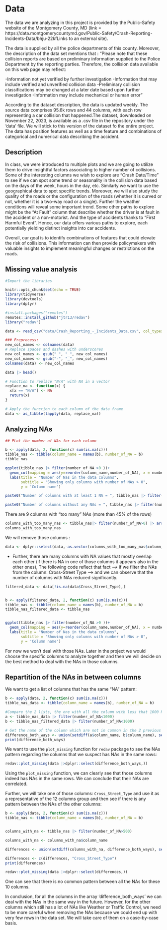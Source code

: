 # Data

The data we are analyzing in this project is provided by the Public-Safety website of the Montgomery County, MD (link = https://data.montgomerycountymd.gov/Public-Safety/Crash-Reporting-Incidents-Data/bhju-22kfLinks to an external site). 

The data is supplied by all the police departments of this county. Moreover, the description of the data set mentions that :
"Please note that these collision reports are based on preliminary information supplied to the Police Department by the reporting parties. Therefore, the collision data available on this web page may reflect:

-Information not yet verified by further investigation
-Information that may include verified and unverified collision data
-Preliminary collision classifications may be changed at a later date based upon further investigation
-Information may include mechanical or human error"

According to the dataset description, the data is updated weekly. The source data comprises 95.6k rows and 44 columns, with each row representing a car collision that happened.The dataset, downloaded on November 22, 2023, is available as a .csv file in the repository under the 'data' file. We will stick to this version of the dataset fo the entire project. 
The data has position features as well as a time feature and combinations of categorical and numerical data describing the accident.

  
## Description

In class, we were introduced to multiple plots and we are going to utilize them to drive insightful factors associating to higher number of collisions.
Some of the interesting columns we wish to explore are "Crash Date/Time" to see if we can spot some trend or seasonality in the collision data based on the days of the week, hours in the day, etc. Similarly we want to use the geographical data to spot specific trends. 
Moreover, we will also study the quality of the roads or the configuration of the roads (whether it is curved or not, whether it is a two-way road or a single). Further the weather conditions will reveal some important trend.
Some other paths to explore might be the "At Fault" column that describe whether the driver is at fault in the accident or a non-motorist. And the type of accidents thanks to "First Harmful Event". 
Hence, our data offers various paths to explore, each potentially yielding distinct insights into car accidents.

Overall, our goal is to identify combinations of features that could elevate the risk of collisions. This information can then provide policymakers with valuable insights to implement meaningful changes or restrictions on the roads.


## Missing value analysis


```r
#Import the libraries

knitr::opts_chunk$set(echo = TRUE)
library(tidyverse)
library(devtools)
library(dplyr)

#install.packages("remotes")
remotes::install_github("jtr13/redav")
library("redav")

```



```r
data <- read_csv("data/Crash_Reporting_-_Incidents_Data.csv", col_types = cols('Local Case Number' = col_character())) # the 2nd column contains string and not number that's why we specify it.

### Preprocess:
new_col_names <- colnames(data)
# Replace spaces and dashes with underscores
new_col_names <- gsub(" ", "_", new_col_names)
new_col_names <- gsub("-", "_", new_col_names)
colnames(data) <- new_col_names

data |> head()
```

```r
# Function to replace "N/A" with NA in a vector
replace_na <- function(x) {
  x[x == "N/A"] <- NA
  return(x)
}

# Apply the function to each column of the data frame
data <- as_tibble(lapply(data, replace_na))
```


## Analyzing NAs


```r
## PLot the number of NAs for each column

b <- apply(data, 2, function(c) sum(is.na(c)))
tibble_nas <- tibble(column_name = names(b), number_of_NA = b)
tibble_nas

ggplot(tibble_nas |> filter(number_of_NA >0 ))+
  geom_col(mapping = aes(y=reorder(column_name,number_of_NA), x = number_of_NA)) +
  labs(title = "Number of Nas in the data columns",
       subtitle = "Showing only columns with number of NAs > 0",
       y = 'Column name')


```



```r

paste0("Number of columns with at least 1 NA = ", tibble_nas |> filter(number_of_NA > 0) |> nrow())

paste0("Number of columns without any NAs = ", tibble_nas |> filter(number_of_NA == 0) |> nrow())

```

There are 9 columns with "too many" NAs (more than 45% of the rows)
```r
columns_with_too_many_nas <- tibble_nas|> filter(number_of_NA>0) |> arrange(number_of_NA) |> filter(number_of_NA > 45000)
columns_with_too_many_nas
```
We will remove those columns :

```r
data <- dplyr::select(data,-as.vector(columns_with_too_many_nas$column_name))
```


+ Further, there are many columns with NA values that mostly overlap each other (if there is NA in one of those columns it appears also in the other ones), The following code reflect that fact --> if we filter the NAs from the column: Cross-Street Type --> and we can observe that the number of columns with NAs reduced significantly.


```r
filtered_data <- data[!is.na(data$Cross_Street_Type),]


b <- apply(filtered_data, 2, function(c) sum(is.na(c)))
tibble_nas <- tibble(column_name = names(b), number_of_NA = b)
tibble_nas_filtered_data <- tibble_nas


ggplot(tibble_nas |> filter(number_of_NA >0 ))+
  geom_col(mapping = aes(y=reorder(column_name,number_of_NA), x = number_of_NA)) +
  labs(title = "Number of Nas in the data columns",
       subtitle = "Showing only columns with number of NAs > 0",
       y = 'Column name')
```

For now we won't deal with those NAs. Later in the project we would choose the specific columns to analyze together and then we will decide on the best method to deal with the NAs in those columns.

## Repartition of the NAs in between columns

We want to get a list of columns that has the same "NA" pattern:

```r
b <- apply(data, 2, function(c) sum(is.na(c)))
tibble_nas_data <- tibble(column_name = names(b), number_of_NA = b)

#Compare the 2 lists, the one with all the column with less that 1000 NAs and the lists with the same conditions but after removing all the NAs row in the column "Cross-Street Type"
a <- tibble_nas_data |> filter(number_of_NA<1000)
b <- tibble_nas_filtered_data |> filter(number_of_NA<1000)

# Get the name of the column which are not in common in the 2 previous list
difference_both_ways <- union(setdiff(a$column_name, b$column_name), setdiff(b$column_name, a$column_name))
print(difference_both_ways)
```

We want to use the `plot_missing` function for `redav` package to see the NAs pattern regarding the columns that we suspect has NAs in the same rows:

```r
redav::plot_missing(data |>dplyr::select(difference_both_ways,))
```

Using the `plot_missing` function, we can clearly see that those columns indeed has NAs in the same rows. We can conclude that their NAs are correlated.

Further, we will take one of those columns: `Cross_Street_Type` and use it as a representative of the 12 columns group and then see if there is any pattern between the NAs of the other columns:

```r
b <- apply(data, 2, function(c) sum(is.na(c)))
tibble_nas <- tibble(column_name = names(b), number_of_NA = b)


columns_with_na <- tibble_nas |> filter(number_of_NA>500) 

columns_with_na <- columns_with_na$column_name

differences <- union(setdiff(columns_with_na, difference_both_ways), setdiff(difference_both_ways, columns_with_na))

differences <- c(differences, "Cross_Street_Type")
print(differences)

redav::plot_missing(data |>dplyr::select(differences,))


```

One can see that there is no common pattern between all the NAs for these 10 columns.

In conclusion, for all the columns in the array 'difference_both_ways' we can deal with the NAs in the same way in the future. However, for the other columns which still has a lot of NAs like Weather or Traffic Control, we need to be more careful when removing the NAs because we could end up with very few rows in the data set. We will take care of them on a case-by-case basis.



